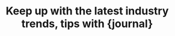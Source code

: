 ---
title: "Keep up with the latest industry trends, tips with {journal}"
action_btn:
  enable: true 
  label: "Read All Articles"
  link: "/blog"
---